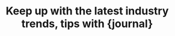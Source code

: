 ---
title: "Keep up with the latest industry trends, tips with {journal}"
action_btn:
  enable: true 
  label: "Read All Articles"
  link: "/blog"
---